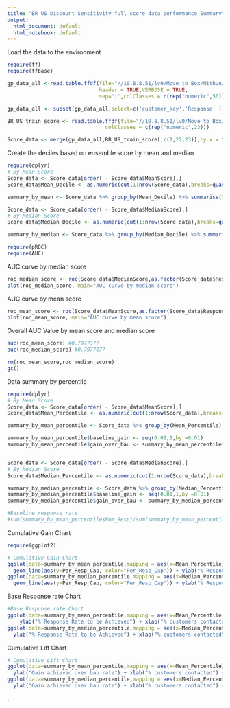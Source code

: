 ```yaml
---
title: "BR US Discount Sensitivity full score data performance Summary"
output:
  html_document: default
  html_notebook: default
---
```


Load the data to the environment

```r
require(ff)
require(ffbase)

gp_data_all <-read.table.ffdf(file="//10.8.8.51/lv0/Move to Box/Mithun/projects/7. DS_New Training/1. data/BR_full_data_base.txt",
                              header = TRUE,VERBOSE = TRUE,
                              sep='|',colClasses = c(rep("numeric",50)))

gp_data_all <- subset(gp_data_all,select=c('customer_key','Response' ))

BR_US_train_score <- read.table.ffdf(file="//10.8.8.51/lv0/Move to Box/Mithun/projects/7. DS_New Training/1. data/BR_US_DS_train_Score.txt",sep=",",header = T,VERBOSE = TRUE,
                                colClasses = c(rep("numeric",23)))

Score_data <- merge(gp_data_all,BR_US_train_score[,c(1,22,23)],by.x = "customer_key" ,by.y = "Customer_key")

```
Create the deciles based on ensemble score by mean and median
```r
require(dplyr)
# By Mean Score
Score_data <- Score_data[order( - Score_data$MeanScore),]
Score_data$Mean_Decile <- as.numeric(cut(1:nrow(Score_data),breaks=quantile(0:nrow(Score_data),probs=seq(0,1,by=0.1)), labels=1:10,right=T))

summary_by_mean <- Score_data %>% group_by(Mean_Decile) %>% summarise(Num_Cust=n(),Num_Resp=sum(Response)) %>% mutate(Resp_rate=Num_Resp/Num_Cust ,Per_Resp_Cap = cumsum(Num_Resp)/sum(Num_Resp) , Lift = cumsum(Num_Resp)/cumsum(Num_Cust))

Score_data <- Score_data[order( - Score_data$MedianScore),]
# By Median Score
Score_data$Median_Decile <- as.numeric(cut(1:nrow(Score_data),breaks=quantile(0:nrow(Score_data),probs=seq(0,1,by=0.1)), labels=1:10,right=T))

summary_by_median <- Score_data %>% group_by(Median_Decile) %>% summarise(Num_Cust=n(),Num_Resp=sum(Response)) %>% mutate(Resp_rate=Num_Resp/Num_Cust ,Per_Resp_Cap = cumsum(Num_Resp)/sum(Num_Resp) , Lift = cumsum(Num_Resp)/cumsum(Num_Cust))

require(pROC)
require(AUC)
```

AUC curve by median score
```r
roc_median_score <- roc(Score_data$MedianScore,as.factor(Score_data$Response))
plot(roc_median_score, main="AUC curve by median score")
```

AUC curve by mean score
```r
roc_mean_score <- roc(Score_data$MeanScore,as.factor(Score_data$Response))
plot(roc_mean_score, main="AUC curve by mean score")

```

Overall AUC Value by mean score and median score


```r

auc(roc_mean_score) #0.7977377
auc(roc_median_score) #0.7977077

rm(roc_mean_score,roc_median_score)
gc()
```

Data summary by percentile 
```r

require(dplyr)
# By Mean Score
Score_data <- Score_data[order( - Score_data$MeanScore),]
Score_data$Mean_Percentile <- as.numeric(cut(1:nrow(Score_data),breaks=quantile(0:nrow(Score_data),probs=seq(0,1,by=0.01)), labels=1:100,right=T))

summary_by_mean_percentile <- Score_data %>% group_by(Mean_Percentile) %>% summarise(Num_Cust=n(),Num_Resp=sum(Response)) %>% mutate(Resp_rate=Num_Resp/Num_Cust ,Per_Resp_Cap = cumsum(Num_Resp)/sum(Num_Resp) , Lift = cumsum(Num_Resp)/cumsum(Num_Cust))

summary_by_mean_percentile$baseline_gain <- seq(0.01,1,by =0.01)
summary_by_mean_percentile$gain_over_bau <- summary_by_mean_percentile$Lift/(sum(summary_by_mean_percentile$Num_Resp)/sum(summary_by_mean_percentile$Num_Cust))


Score_data <- Score_data[order( - Score_data$MedianScore),]
# By Median Score
Score_data$Median_Percentile <- as.numeric(cut(1:nrow(Score_data),breaks=quantile(0:nrow(Score_data),probs=seq(0,1,by=0.01)), labels=1:100,right=T))

summary_by_median_percentile <- Score_data %>% group_by(Median_Percentile) %>% summarise(Num_Cust=n(),Num_Resp=sum(Response)) %>% mutate(Resp_rate=Num_Resp/Num_Cust ,Per_Resp_Cap = cumsum(Num_Resp)/sum(Num_Resp) , Lift = cumsum(Num_Resp)/cumsum(Num_Cust))
summary_by_median_percentile$baseline_gain <- seq(0.01,1,by =0.01)
summary_by_median_percentile$gain_over_bau <- summary_by_median_percentile$Lift / 0.1634871

#Baseline response rate 
#sum(summary_by_mean_percentile$Num_Resp)/sum(summary_by_mean_percentile$Num_Cust) #0.1634871

```
Cumulative Gain Chart
```r
require(ggplot2)

# Cumulative Gain Chart
ggplot(data=summary_by_mean_percentile,mapping = aes(x=Mean_Percentile))+geom_line(aes(y=baseline_gain, color="baseline_gain")) + 
  geom_line(aes(y=Per_Resp_Cap, color="Per_Resp_Cap")) + ylab("% Response Captured") + xlab("% Customer Contacted") +ggtitle("Cumulative Gain Chart by mean ensemble")
ggplot(data=summary_by_median_percentile,mapping = aes(x=Median_Percentile))+geom_line(aes(y=baseline_gain, color="baseline_gain")) + 
  geom_line(aes(y=Per_Resp_Cap, color="Per_Resp_Cap")) + ylab("% Response Captured") + xlab("% Customer Contacted") +ggtitle("Cumulative Gain Chart by median ensemble")

```
Base Response rate Chart
```r
#Base Response rate Chart
ggplot(data=summary_by_mean_percentile,mapping = aes(x=Mean_Percentile)) + geom_line(aes(y=Lift,color="Lift")) +geom_line(aes(y=0.1634871)) +
    ylab("% Response Rate to be Achieved") + xlab("% customers contacted") + ggtitle("Overall response rate by rank ordering by mean ensemble")
ggplot(data=summary_by_median_percentile,mapping = aes(x=Median_Percentile)) + geom_line(aes(y=Lift,color="Lift")) +geom_line(aes(y=0.1634871)) +
  ylab("% Response Rate to be Achieved") + xlab("% customers contacted") + ggtitle("Overall response rate by rank ordering by median ensemble")
```
Cumulative Lift Chart
```r

# Cumulative Lift Chart
ggplot(data=summary_by_mean_percentile,mapping = aes(x=Mean_Percentile)) + geom_line(aes(y=gain_over_bau,color="Lift")) +geom_line(aes(y=1, color="bau rate")) +
  ylab("Gain achieved over bau rate") + xlab("% customers contacted") + ggtitle("Cumulative Gain chart by mean ensemble")
ggplot(data=summary_by_median_percentile,mapping = aes(x=Median_Percentile)) + geom_line(aes(y=gain_over_bau,color="Lift")) +geom_line(aes(y=1, color="bau rate")) +
  ylab("Gain achieved over bau rate") + xlab("% customers contacted") + ggtitle("Cumulative Gain chart by median ensemble")

```

.
